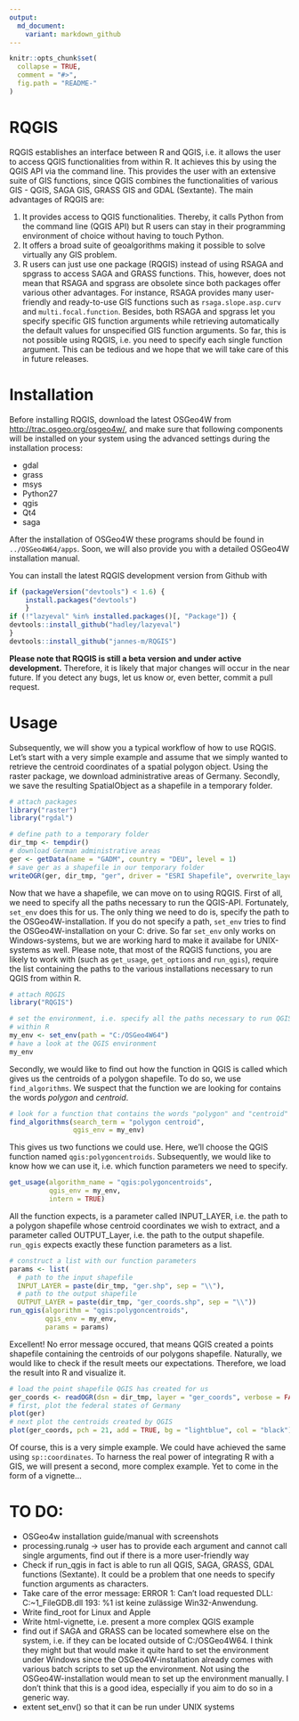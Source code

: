 ```yaml
---
output:
  md_document:
    variant: markdown_github
---
```


<!-- README.md is generated from README.Rmd. Please edit that file -->

```r
knitr::opts_chunk$set(
  collapse = TRUE,
  comment = "#>",
  fig.path = "README-"
)
```



<!-- C:\OSGeo4W64\bin\python-qgis -> opens Python!! -->

# RQGIS
RQGIS establishes an interface between R and QGIS, i.e. it allows the user to access QGIS functionalities from within R. It achieves this by using the QGIS API via the command line. This provides the user with an extensive suite of GIS functions, since QGIS combines the functionalities of various GIS - QGIS, SAGA GIS, GRASS GIS and GDAL (Sextante). The main advantages of RQGIS are:

1. It provides access to QGIS functionalities. Thereby, it calls Python from the command line (QGIS API) but R users can stay in their programming environment of choice without having to touch Python.
2. It offers a broad suite of geoalgorithms making it possible to solve virtually any GIS problem. 
3. R users can just use one package (RQGIS) instead of using RSAGA and spgrass to access SAGA and GRASS functions. This, however, does not mean that RSAGA and spgrass are obsolete since both packages offer various other advantages. For instance, RSAGA provides many user-friendly and ready-to-use GIS functions such as `rsaga.slope.asp.curv` and `multi.focal.function`. Besides, both RSAGA and spgrass let you specify specific GIS function arguments while retrieving automatically the default values for unspecified GIS function arguments. So far, this is not possible using RQGIS, i.e. you need to specify each single function argument. This can be tedious and we hope that we will take care of this in future releases.

# Installation 
Before installing RQGIS, download the latest OSGeo4W from [http://trac.osgeo.org/osgeo4w/](http://trac.osgeo.org/osgeo4w/), and make sure that following components will be installed on your system using the advanced settings during the installation process:

- gdal
- grass
- msys
- Python27
- qgis
- Qt4
- saga

After the installation of OSGeo4W these programs should be found in `../OSGeo4W64/apps`. Soon, we will also provide you with a detailed OSGeo4W installation manual.

You can install the latest RQGIS development version from Github with

```r
if (packageVersion("devtools") < 1.6) {
    install.packages("devtools")    
    }
if (!"lazyeval" %in% installed.packages()[, "Package"]) {
devtools::install_github("hadley/lazyeval")  
}
devtools::install_github("jannes-m/RQGIS")
```

**Please note that RQGIS is still a beta version and under active development.** Therefore, it is likely that major changes will occur in the near future. If you detect any bugs, let us know or, even better, commit a pull request.

# Usage
Subsequently, we will show you a typical workflow of how to use RQGIS. Let's start with a very simple example and assume that we simply wanted to retrieve the centroid coordinates of a spatial polygon object. 
Using the raster package, we download administrative areas of Germany. Secondly, we save the resulting SpatialObject as a shapefile in a temporary folder.

```r
# attach packages
library("raster")
library("rgdal")

# define path to a temporary folder
dir_tmp <- tempdir()
# download German administrative areas
ger <- getData(name = "GADM", country = "DEU", level = 1)
# save ger as a shapefile in our temporary folder
writeOGR(ger, dir_tmp, "ger", driver = "ESRI Shapefile", overwrite_layer = TRUE)
```

Now that we have a shapefile, we can move on to using RQGIS. First of all, we need to specify all the paths necessary to run the QGIS-API. Fortunately, `set_env` does this for us. The only thing we need to do is, specify the path to the OSGeo4W-installation. If you do not specify a path, `set_env` tries to find the OSGeo4W-installation on your C: drive. So far `set_env` only works on Windows-systems, but we are working hard to make it availabe for UNIX-systems as well. Please note, that most of the RQGIS functions, you are likely to work with (such as `get_usage`, `get_options` and `run_qgis`), require the list containing the paths to the various installations necessary to run QGIS from within R.

```r
# attach RQGIS
library("RQGIS")

# set the environment, i.e. specify all the paths necessary to run QGIS from 
# within R
my_env <- set_env(path = "C:/OSGeo4W64")
# have a look at the QGIS environment
my_env
```

Secondly, we would like to find out how the function in QGIS is called which gives us the centroids of a polygon shapefile. To do so, we use `find_algorithms`. We suspect that the function we are looking for contains the words *polygon* and *centroid*.

```r
# look for a function that contains the words "polygon" and "centroid"
find_algorithms(search_term = "polygon centroid", 
                qgis_env = my_env)
```

This gives us two functions we could use. Here, we'll choose the QGIS function named `qgis:polygoncentroids`. Subsequently, we would like to know how we can use it, i.e. which function parameters we need to specify.

```r
get_usage(algorithm_name = "qgis:polygoncentroids",
          qgis_env = my_env,
          intern = TRUE)
```

All the function expects, is a parameter called INPUT\_LAYER, i.e. the path to a polygon shapefile whose centroid coordinates we wish to extract, and a parameter called OUTPUT\_Layer, i.e. the path to the output shapefile. `run_qgis` expects exactly these function parameters as a list.

```r
# construct a list with our function parameters
params <- list(
  # path to the input shapefile
  INPUT_LAYER = paste(dir_tmp, "ger.shp", sep = "\\"),
  # path to the output shapefile
  OUTPUT_LAYER = paste(dir_tmp, "ger_coords.shp", sep = "\\"))
run_qgis(algorithm = "qgis:polygoncentroids", 
         qgis_env = my_env,
         params = params)
```

Excellent! No error message occured, that means QGIS created a points shapefile containing the centroids of our polygons shapefile. Naturally, we would like to check if the result meets our expectations. Therefore, we load the result into R and visualize it.

```r
# load the point shapefile QGIS has created for us
ger_coords <- readOGR(dsn = dir_tmp, layer = "ger_coords", verbose = FALSE)
# first, plot the federal states of Germany
plot(ger)
# next plot the centroids created by QGIS
plot(ger_coords, pch = 21, add = TRUE, bg = "lightblue", col = "black")
```

Of course, this is a very simple example. We could have achieved the same using `sp::coordinates`. To harness the real power of integrating R with a GIS, we will present a second, more complex example. Yet to come in the form of a vignette...


# TO DO:

- OSGeo4w installation guide/manual with screenshots
- processing.runalg -> user has to provide each argument and cannot call single arguments, find out if there is a more user-friendly way
- Check if run_qgis in fact is able to run all QGIS, SAGA, GRASS, GDAL functions (Sextante). It could be a problem that one needs to specify function arguments as characters.
- Take care of the error message:
  ERROR 1: Can't load requested DLL: C:\OSGEO4~1\bin\gdalplugins\ogr_FileGDB.dll
  193: %1 ist keine zulässige Win32-Anwendung.
- Write find_root for Linux and Apple
- Write html-vignette, i.e. present a more complex QGIS example
- find out if SAGA and GRASS can be located somewhere else on the system,
    i.e. if they can be located outside of C:/OSGeo4W64. I think they might but that would make it quite hard to set the environment under Windows since the OSGeo4W-installation already comes with various batch scripts to set up the environment. Not using the OSGeo4W-installation would mean to set up the environment manually. I don't think that this is a good idea, especially if you aim to do so in a generic way.
- extent set\_env() so that it can be run under UNIX systems

